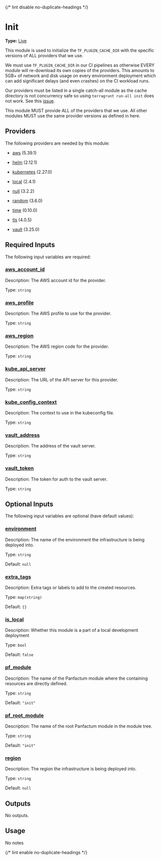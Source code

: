 {/* lint disable no-duplicate-headings */}

# Init

**Type:** [Live](./overview)

This module is used to initialize
the `TF_PLUGIN_CACHE_DIR` with the specific
versions of ALL providers that we use.

We must use `TF_PLUGIN_CACHE_DIR` in our CI pipelines
as otherwise EVERY module will re-download its own
copies of the providers. This amounts to 5GB+ of network
and disk usage on every environment deployment which
can add significant delays (and even crashes) on the
CI workload runs.

Our providers must be listed in a single
catch-all module as the
cache directory is not concurrency safe so
using `terragrunt run-all init` does not
work. See this [issue](https://github.com/gruntwork-io/terragrunt/issues/1212).

This module MUST provide ALL of the providers
that we use. All other modules MUST use
the same provider versions as defined in
here.

## Providers

The following providers are needed by this module:

* [aws](https://registry.terraform.io/providers/hashicorp/aws/5.39.1/docs) (5.39.1)

* [helm](https://registry.terraform.io/providers/hashicorp/helm/2.12.1/docs) (2.12.1)

* [kubernetes](https://registry.terraform.io/providers/hashicorp/kubernetes/2.27.0/docs) (2.27.0)

* [local](https://registry.terraform.io/providers/hashicorp/local/2.4.1/docs) (2.4.1)

* [null](#requirement_null) (3.2.2)

* [random](https://registry.terraform.io/providers/hashicorp/random/3.6.0/docs) (3.6.0)

* [time](https://registry.terraform.io/providers/hashicorp/time/0.10.0/docs) (0.10.0)

* [tls](#requirement_tls) (4.0.5)

* [vault](https://registry.terraform.io/providers/hashicorp/vault/3.25.0/docs) (3.25.0)

## Required Inputs

The following input variables are required:

### <a name="input_aws_account_id" /> [aws\_account\_id](#input_aws_account_id)

Description: The AWS account id for the provider.

Type: `string`

### <a name="input_aws_profile" /> [aws\_profile](#input_aws_profile)

Description: The AWS profile to use for the provider.

Type: `string`

### <a name="input_aws_region" /> [aws\_region](#input_aws_region)

Description: The AWS region code for the provider.

Type: `string`

### <a name="input_kube_api_server" /> [kube\_api\_server](#input_kube_api_server)

Description: The URL of the API server for this provider.

Type: `string`

### <a name="input_kube_config_context" /> [kube\_config\_context](#input_kube_config_context)

Description: The context to use in the kubeconfig file.

Type: `string`

### <a name="input_vault_address" /> [vault\_address](#input_vault_address)

Description: The address of the vault server.

Type: `string`

### <a name="input_vault_token" /> [vault\_token](#input_vault_token)

Description: The token for auth to the vault server.

Type: `string`

## Optional Inputs

The following input variables are optional (have default values):

### <a name="input_environment" /> [environment](#input_environment)

Description: The name of the environment the infrastructure is being deployed into.

Type: `string`

Default: `null`

### <a name="input_extra_tags" /> [extra\_tags](#input_extra_tags)

Description: Extra tags or labels to add to the created resources.

Type: `map(string)`

Default: `{}`

### <a name="input_is_local" /> [is\_local](#input_is_local)

Description: Whether this module is a part of a local development deployment

Type: `bool`

Default: `false`

### <a name="input_pf_module" /> [pf\_module](#input_pf_module)

Description: The name of the Panfactum module where the containing resources are directly defined.

Type: `string`

Default: `"init"`

### <a name="input_pf_root_module" /> [pf\_root\_module](#input_pf_root_module)

Description: The name of the root Panfactum module in the module tree.

Type: `string`

Default: `"init"`

### <a name="input_region" /> [region](#input_region)

Description: The region the infrastructure is being deployed into.

Type: `string`

Default: `null`

## Outputs

No outputs.

## Usage

No notes

{/* lint enable no-duplicate-headings */}
